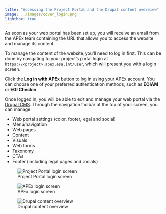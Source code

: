 ```yaml
---
title: "Accessing the Project Portal and the Drupal content overview"
image: ../images/cover_login.png
lightbox: true
---
```


:::{.grid}
::: {.g-col-8}
As soon as your web portal has been set up, you will receive an email from the APEx team containing the URL that
allows you to access the website and manage its content.

To manage the content of the website, you’ll need to log in first. This can be done by navigating to your project’s
portal login at `https://<project>.apex.esa.int/user`, which will present you with a login screen.

Click the **Log in with APEx** button to log in using your APEx account. You can choose one of your preferred
authentication methods, such as **EOIAM** or **EGI Checkin**.

Once logged in, you will be able to edit and manage your web portal via the
[Drupal CMS](https://new.drupal.org/docs/drupal-cms). Through the navigation toolbar at the top of your screen, you
can manage:

* Web portal settings (color, footer, legal and social)
* Menu/navigation
* Web pages
* Content
* Visuals
* Web forms
* Taxonomy
* CTAs
* Footer (including legal pages and socials)

:::
::: {.g-col-4}

![Project Portal login screen](../images/login_1.png){group="gallery-login"}

![APEx login screen](../images/login_2.jpg){group="gallery-login"}

![Drupal content overview](../images/login_3.png){group="gallery-login"}

:::
:::
